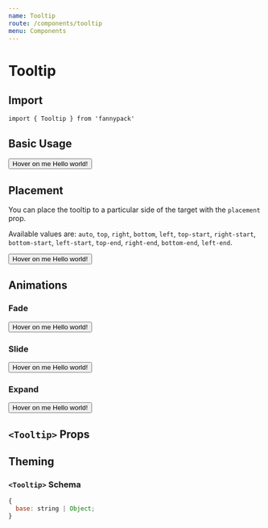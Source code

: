 ```yaml
---
name: Tooltip
route: /components/tooltip
menu: Components
---
```



# Tooltip

## Import

`import { Tooltip } from 'fannypack'`

## Basic Usage

<Playground>
  <Box height="50px">
    <Button>
      Hover on me
      <Tooltip>Hello world!</Tooltip>
    </Button>
  </Box>
</Playground>

## Placement

You can place the tooltip to a particular side of the target with the `placement` prop.

Available values are: `auto`, `top`, `right`, `bottom`, `left`, `top-start`, `right-start`, `bottom-start`, `left-start`, `top-end`, `right-end`, `bottom-end`, `left-end`.

<Playground>
  <Button>
    Hover on me
    <Tooltip placement="right">Hello world!</Tooltip>
  </Button>
</Playground>

## Animations

### Fade

<Playground>
  <Box height="50px">
    <Button>
      Hover on me
      <Tooltip fade>Hello world!</Tooltip>
    </Button>
  </Box>
</Playground>

### Slide

<Playground>
  <Box height="50px">
    <Button>
      Hover on me
      <Tooltip slide fade>Hello world!</Tooltip>
    </Button>
  </Box>
</Playground>

### Expand

<Playground>
  <Box height="50px">
    <Button>
      Hover on me
      <Tooltip expand fade slide>Hello world!</Tooltip>
    </Button>
  </Box>
</Playground>

## `<Tooltip>` Props

<PropsTable component={Tooltip} />

## Theming

### `<Tooltip>` Schema

```jsx
{
  base: string | Object;
}
```
